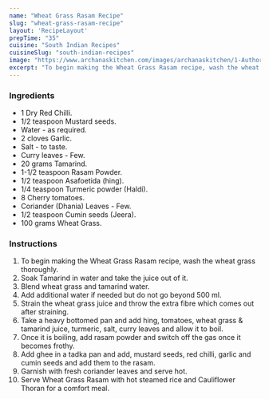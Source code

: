 ---
name: "Wheat Grass Rasam Recipe"
slug: "wheat-grass-rasam-recipe"
layout: 'RecipeLayout'
prepTime: "35"
cuisine: "South Indian Recipes"
cuisineSlug: "south-indian-recipes"
image: "https://www.archanaskitchen.com/images/archanaskitchen/1-Author/Neeru_Srikanth/Wheat_grass_Rasam.jpg"
excerpt: "To begin making the Wheat Grass Rasam recipe, wash the wheat grass thoroughly"
---

### Ingredients

- 1 Dry Red Chilli.
- 1/2 teaspoon Mustard seeds.
- Water - as required.
- 2 cloves Garlic.
- Salt - to taste.
- Curry leaves - Few.
- 20 grams Tamarind.
- 1-1/2 teaspoon Rasam Powder.
- 1/2 teaspoon Asafoetida (hing).
- 1/4 teaspoon Turmeric powder (Haldi).
- 8 Cherry tomatoes.
- Coriander (Dhania) Leaves - Few.
- 1/2 teaspoon Cumin seeds (Jeera).
- 100 grams Wheat Grass.

### Instructions

1. To begin making the Wheat Grass Rasam recipe, wash the wheat grass thoroughly.
1. Soak Tamarind in water and take the juice out of it.
1. Blend wheat grass and tamarind water.
1. Add additional water if needed but do not go beyond 500 ml.
1. Strain the wheat grass juice and throw the extra fibre which comes out after straining.
1. Take a heavy bottomed pan and add hing, tomatoes, wheat grass & tamarind juice, turmeric, salt, curry leaves and allow it to boil.
1. Once it is boiling, add rasam powder and switch off the gas once it becomes frothy.
1. Add ghee in a tadka pan and add, mustard seeds, red chilli, garlic and cumin seeds and add them to the rasam.
1. Garnish with fresh coriander leaves and serve hot.
1. Serve Wheat Grass Rasam with hot steamed rice and Cauliflower Thoran for a comfort meal.
